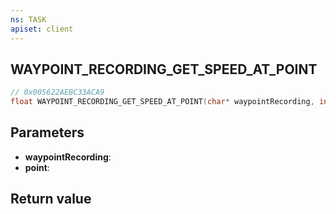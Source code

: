 ```yaml
---
ns: TASK
apiset: client
---
```

## WAYPOINT_RECORDING_GET_SPEED_AT_POINT

```c
// 0x005622AEBC33ACA9
float WAYPOINT_RECORDING_GET_SPEED_AT_POINT(char* waypointRecording, int point);
```


## Parameters
* **waypointRecording**:
* **point**:

## Return value